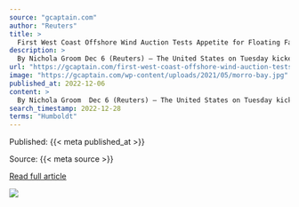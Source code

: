 ```yaml
---
source: "gcaptain.com"
author: "Reuters"
title: >
  First West Coast Offshore Wind Auction Tests Appetite for Floating Farms
description: >
  By Nichola Groom Dec 6 (Reuters) – The United States on Tuesday kicked off the first sale of offshore wind development rights for waters off the coast of California, expanding the nascent domestic industry...
url: "https://gcaptain.com/first-west-coast-offshore-wind-auction-tests-appetite-for-floating-farms/"
image: "https://gcaptain.com/wp-content/uploads/2021/05/morro-bay.jpg"
published_at: 2022-12-06
content: >
  By Nichola Groom  Dec 6 (Reuters) – The United States on Tuesday kicked off the first sale of offshore wind development rights for waters off the coast of California, expanding the nascent domestic i… [+1892 chars]
search_timestamp: 2022-12-28
terms: "Humboldt"
---
```



Published: {{< meta published_at >}}


Source: {{< meta source >}}


[Read full article]({{< meta url >}}){target='_blank'}



![](`r rmarkdown::metadata$image[1]`)
